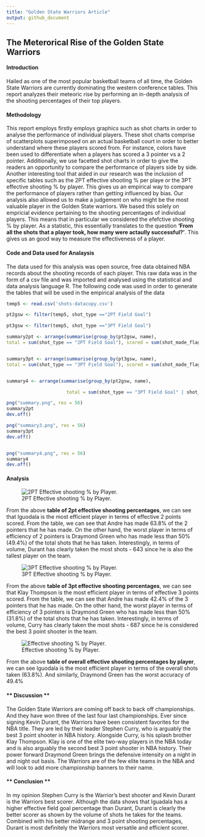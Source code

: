 ```yaml
---
title: "Golden State Warriors Article"
output: github_document
---
```



## **The Meterorical Rise of the Golden State Warriors**

#### **Introduction**
Hailed as one of the most popular basketball teams of all time, the Golden State Warriors are currently dominating the western conference tables. This report analyzes their meteoric rise by performing an in-depth analysis of the shooting percentages of their top players. 

#### **Methodology**
This report employs firstly employs graphics such as shot charts in order to analyse the performance of individual players. These shot charts comprise of scatterplots superimposed on an actual basketball court in order to better understand where these players scored from. For instance, colors have been used to differentiate when a players has scored a 3 pointer vs a 2 pointer. Additionally, we use facetted shot charts in order to give the readers an opportunity to compare the performance of players side by side. Another interesting tool that aided in our research was the inclusion of specific tables such as the  2PT effective shooting % per playe or the 3PT effective shooting % by player. This gives us an empirical way to compare the performance of players rather than getting influenced by bias. Our analysis also allowed us to make a judgement on who might be the most valuable player in the Golden State warriors. We based this solely on empricial evidence pertaining to the shooting percentages of individual players. This means that in particular we considered the efefctive shooting % by player. As a statistic, this essentially translates to the question **'From all the shots that a player took, how many were actaully successful?'**. This gives us an good way to measure the effectiveness of a player. 

#### **Code and Data used for Analaysis **

The data used for this analysis was open source, free data obtained NBA records about the shooting records of each player. This raw data was in the form of a csv file and was imported and analysed using the statistical and data analysis language R. The following code was used in order to generate the tables that will be used in the empirical analysis of the data 

```r
temp5 <- read.csv('shots-datacopy.csv')

pt2gsw <- filter(temp5, shot_type =="2PT Field Goal")

pt3gsw <- filter(temp5, shot_type =="3PT Field Goal")

summary2pt <- arrange(summarise(group_by(pt2gsw, name), 
total = sum(shot_type == "2PT Field Goal"), scored = sum(shot_made_flag == "y"), perc_made = scored/total), desc(perc_made))


summary3pt <- arrange(summarise(group_by(pt3gsw, name), 
total = sum(shot_type == "3PT Field Goal"), scored = sum(shot_made_flag == "y"), perc_made = scored/total), desc(perc_made))


summary4 <- arrange(summarise(group_by(pt2gsw, name), 

                      total = sum(shot_type == "3PT Field Goal" | shot_type == "2PT Field Goal"), scored = sum(shot_made_flag == "y"), perc_made = scored/total), desc(perc_made))

png("summary.png", res = 56)
summary2pt
dev.off()

png("summary3.png", res = 56)
summary3pt
dev.off()


png("summary4.png", res = 56)
summary4
dev.off()
```

#### Analysis 
![2PT Effective shooting % by Player.](samp.png)

From the above **table of 2pt effective shooting percentages**, we can see that Iguodala is the most efficient player in terms of effective 2 points scored. From the table, we can see that Andre has made 63.8% of the 2 pointers that he has made. On the other hand, the worst player in terms of efficiency of 2 pointers is Draymond Green who has made less than 50% (49.4%) of the total shots that he has taken. Interestingly, in terms of volume, Durant has clearly taken the most shots - 643 since he is also the tallest player on the team.




![3PT Effective shooting % by Player.](3pt.png)

From the above **table of 3pt effective shooting percentages**, we can see that Klay Thompson is the most efficient player in terms of effective 3 points scored. From the table, we can see that Andre has made 42.4% of the 3 pointers that he has made. On the other hand, the worst player in terms of efficiency of 3 pointers is Draymond Green who has made less than 50% (31.8%) of the total shots that he has taken. Interestingly, in terms of volume, Curry has clearly taken the most shots - 687 since he is considered the best 3 point shooter in the team.


![Effective shooting % by Player.](overallpts.png)

From the above **table of overall effective shooting percentages by player**, we can see Iguodala is the most efficient player in terms of the overall shots taken (63.8%). And similarly, Draymond Green has the worst accuracy of 49.4%

#### ** Discussion **

The Golden State Warriors are coming off back to back off championships. And they have won three of the last four last championships. Ever since signing Kevin Durant, the Warriors have been consistent favorites for the NBA title. They are led by their leader Stephen Curry, who is arguably the best 3 point shooter in NBA history. Alongside Curry, is his splash brother Klay Thompson. Klay is one of the elite two-way players in the NBA today and is also arguably the second best 3 point shooter in NBA history. Their power forward Draymond Green brings the defensive intensity on a night in and night out basis. The Warriors are of the few elite teams in the NBA and will look to add more championship banners to their name.

#### ** Conclusion **

In my opinion Stephen Curry is the Warrior's best shooter and Kevin Durant is the Warriors best scorer. Although the data shows that Iguadala has a higher effective field goal percentage than Durant, Durant is clearly the better scorer as shown by the volume of shots he takes for the teams. Combined with his better midrange and 3 point shooting percentages, Durant is most definitely the Warriors most versatile and efficient scorer.

